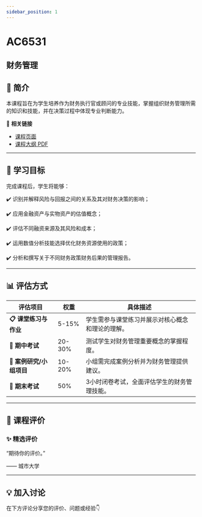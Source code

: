 ```yaml
---
sidebar_position: 1
---
```


# AC6531
## 财务管理

## **📘 简介**
本课程旨在为学生培养作为财务执行官或顾问的专业技能，掌握组织财务管理所需的知识和技能，并在决策过程中体现专业判断能力。

🔗 **相关链接**
- [课程页面](https://www.cityu.edu.hk/catalogue/pg/202425/course/AC6531.htm)
- [课程大纲 PDF](https://www.cityu.edu.hk/catalogue/pg/202425/course/AC6531.pdf)

---

## **🎯 学习目标**

完成课程后，学生将能够：


✔️ 识别并解释风险与回报之间的关系及其对财务决策的影响；

✔️ 应用金融资产与实物资产的估值概念；

✔️ 评估不同融资来源及其风险和成本；

✔️ 运用数值分析技能选择优化财务资源使用的政策；

✔️ 分析和撰写关于不同财务政策财务后果的管理报告。

---

## **📊 评估方式**

| **评估项目**               | **权重** | **具体描述**                                                                                     |
|---------------------------|---------|-----------------------------------------------------------------------------------------------|
| **📋 课堂练习与作业**       | 5-15%   | 学生需参与课堂练习并展示对核心概念和理论的理解。                                                 |
| **📝 期中考试**             | 20-30%  | 测试学生对财务管理重要概念的掌握程度。                                                          |
| **📄 案例研究/小组项目**    | 10-20%  | 小组需完成案例分析并为财务管理提供建议。                                                        |
| **🎤 期末考试**             | 50%     | 3小时闭卷考试，全面评估学生的财务管理技能。                                                     |

---

## **💬 课程评价**

### ✨ **精选评价**
<div className={commentStyles.commentBox}>
    <p className={commentStyles.commentText}>
        “期待你的评价。”
    </p>
    <p className={commentStyles.commentAuthor}>—— 城市大学</p>
</div>

---

## **💡 加入讨论**

在下方评论分享您的评价、问题或经验👇
<Utterances />